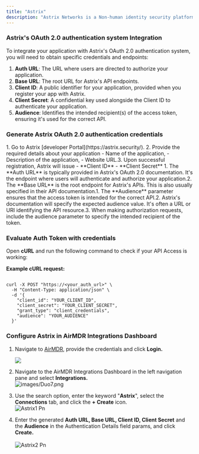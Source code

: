 ```yaml
---
title: "Astrix"
description: "Astrix Networks is a Non-human identity security platform supports on securing non-human identities (NHIs). NHIs include service accounts, API keys, and other machine-to-machine credentials that often have extensive access permissions and can pose significant security risks if not properly managed.​"
---
```


### Astrix's OAuth 2.0 authentication system Integration

To integrate your application with Astrix's OAuth 2.0 authentication system, you will need to obtain specific credentials and endpoints:​

1. **Auth URL**: The URL where users are directed to authorize your application.​
2. **Base URL**: The root URL for Astrix's API endpoints.​
3. **Client ID**: A public identifier for your application, provided when you register your app with Astrix.​
4. **Client Secret**: A confidential key used alongside the Client ID to authenticate your application.​
5. **Audience**: Identifies the intended recipient(s) of the access token, ensuring it's used for the correct API.​

### Generate Astrix OAuth 2.0 authentication credentials

<Steps>
  <Step title="Register Your Application with Astrix">
    1. Go to Astrix [developer Portal](https://astrix.security/).
    2. Provide the required details about your application
       - Name of the application,
       - Description of the application,
       - Website URL.​
    3. Upon successful registration, Astrix will issue
       - **Client ID**
       - **Client Secret**
  </Step>
  <Step title="Determine the Auth URL and Base URL">
    1. The **Auth URL** is typically provided in Astrix's OAuth 2.0 documentation. It's the endpoint where users will authenticate and authorize your application.​
    2. The **Base URL** is the root endpoint for Astrix's APIs. This is also usually specified in their API documentation.​
  </Step>
  <Step title="Define the Audience">
    1. The **Audience** parameter ensures that the access token is intended for the correct API.​
    2. Astrix's documentation will specify the expected audience value. It's often a URL or URI identifying the API resource.​
    3. When making authorization requests, include the audience parameter to specify the intended recipient of the token.​
  </Step>
</Steps>

### Evaluate Auth Token with credentials

Open **cURL** and run the following command to check if your API Access is working:

**Example cURL request:**

```

curl -X POST "https://<your_auth_url>" \
  -H "Content-Type: application/json" \
  -d '{
    "client_id": "YOUR_CLIENT_ID",
    "client_secret": "YOUR_CLIENT_SECRET",
    "grant_type": "client_credentials",
    "audience": "YOUR_AUDIENCE"
  }'
```

### Configure Astrix in AirMDR Integrations Dashboard

1. Navigate to [AirMDR](https://app.airmdr.com/auth/login), provide the credentials and click **Login.**

   ![](/images/Datadog11.png)
2. Navigate to the AirMDR Integrations Dashboard in the left navigation pane and select **Integrations.**\
   ![images/Duo7.png](/images/Duo7.png)
3. Use the search option, enter the keyword "**Astrix**", select the **Connections** tab, and click the **\+ Create** icon.\
   ![Astrix1 Pn](/images/Astrix1.png)
4. Enter the generated **Auth URL, Base URL, Client ID, Client Secret** and the **Audience** in the Authentication Details field params, and click **Create.**\
   \
   ![Astrix2 Pn](/images/Astrix2.png)